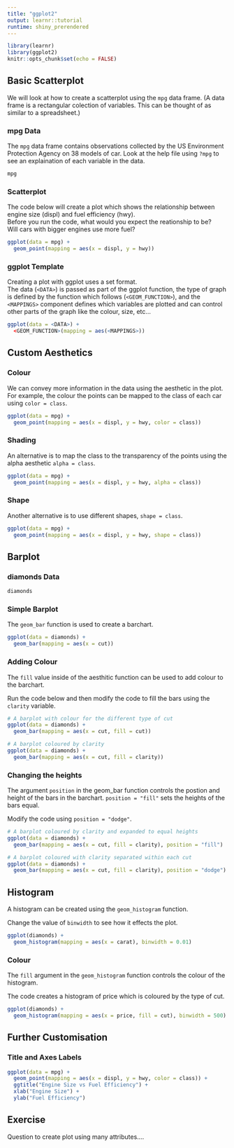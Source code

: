 ```yaml
---
title: "ggplot2"
output: learnr::tutorial
runtime: shiny_prerendered
---
```


```r
library(learnr)
library(ggplot2)
knitr::opts_chunk$set(echo = FALSE)
```


## Basic Scatterplot

We will look at how to create a scatterplot using the `mpg` data frame.
(A data frame is a rectangular colection of variables. This can be thought of as similar to a spreadsheet.)

### mpg Data 

The `mpg` data frame contains observations collected by the US Environment Protection Agency on 38 models of car. Look at the help file using `?mpg` to see an explaination of each variable in the data.

```r
mpg
```

### Scatterplot

The code below will create a plot which shows the relationship between engine size (displ) and fuel efficiency (hwy).  
Before you run the code, what would you expect the reationship to be?  
Will cars with bigger engines use more fuel?

```r
ggplot(data = mpg) + 
  geom_point(mapping = aes(x = displ, y = hwy))
```

### ggplot Template

Creating a plot with ggplot uses a set format.  
The data (`<DATA>`) is passed as part of the ggplot function, the type of graph is defined by the function which follows (`<GEOM_FUNCTION>`), and the `<MAPPINGS>` component defines which variables are plotted and can control other parts of the graph like the colour, size, etc...  

```r
ggplot(data = <DATA>) + 
  <GEOM_FUNCTION>(mapping = aes(<MAPPINGS>))
```

## Custom Aesthetics

### Colour 

We can convey more information in the data using the aesthetic in the plot. For example, the colour the points can be mapped to  the class of each car using `color = class`.

```r
ggplot(data = mpg) + 
  geom_point(mapping = aes(x = displ, y = hwy, color = class))
```


### Shading

An alternative is to map the class to the transparency of the points using the alpha aesthetic `alpha = class`.

```r
ggplot(data = mpg) + 
  geom_point(mapping = aes(x = displ, y = hwy, alpha = class))
```

### Shape

Another alternative is to use different shapes, `shape = class`.

```r
ggplot(data = mpg) + 
  geom_point(mapping = aes(x = displ, y = hwy, shape = class))
```




## Barplot

### diamonds Data

```r
diamonds
```

### Simple Barplot

The `geom_bar` function is used to create a barchart.

```r
ggplot(data = diamonds) + 
  geom_bar(mapping = aes(x = cut))
```

### Adding Colour

The `fill` value inside of the aesthitic function can be used to add colour to the barchart.  

Run the code below and then modify the code to fill the bars using the `clarity` variable.

```r
# A barplot with colour for the different type of cut
ggplot(data = diamonds) + 
  geom_bar(mapping = aes(x = cut, fill = cut))

```

```r
# A barplot coloured by clarity
ggplot(data = diamonds) + 
  geom_bar(mapping = aes(x = cut, fill = clarity))

```


### Changing the heights

The argument `position` in the geom_bar function controls the postion and height of the bars in the barchart. `position = "fill"` sets the heights of the bars equal.

Modify the code using `position = "dodge"`.

```r
# A barplot coloured by clarity and expanded to equal heights
ggplot(data = diamonds) + 
  geom_bar(mapping = aes(x = cut, fill = clarity), position = "fill")

```


```r
# A barplot coloured with clarity separated within each cut
ggplot(data = diamonds) + 
  geom_bar(mapping = aes(x = cut, fill = clarity), position = "dodge")

```




## Histogram

A histogram can be created using the `geom_histogram` function.

Change the value of `binwidth` to see how it effects the plot.

```r
ggplot(diamonds) +
  geom_histogram(mapping = aes(x = carat), binwidth = 0.01)

```


### Colour

The `fill` argument in the `geom_histogram` function controls the colour of the histogram.

The code creates a histogram of price which is coloured by the type of cut.

```r
ggplot(diamonds) +
  geom_histogram(mapping = aes(x = price, fill = cut), binwidth = 500)

```



## Further Customisation

### Title and Axes Labels


```r
ggplot(data = mpg) + 
  geom_point(mapping = aes(x = displ, y = hwy, color = class)) +
  ggtitle("Engine Size vs Fuel Efficiency") +
  xlab("Engine Size") + 
  ylab("Fuel Efficiency")

```


## Exercise

Question to create plot using many attributes....
